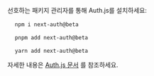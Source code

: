 
선호하는 패키지 관리자를 통해 Auth.js를 설치하세요:

<Tabs>

<TabItem value="npm" label="npm">

<pre>
  <code className="language-bash">npm i next-auth@beta</code>
</pre>

</TabItem>
<TabItem value="pnpm" label="pnpm">

<pre>
  <code className="language-bash">pnpm add next-auth@beta</code>
</pre>

</TabItem>
<TabItem value="yarn" label="yarn">

<pre>
  <code className="language-bash">yarn add next-auth@beta</code>
</pre>

</TabItem>

</Tabs>

자세한 내용은 [Auth.js 문서](https://authjs.dev/getting-started/installation) 를 참조하세요.
